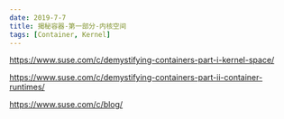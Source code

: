 ```yaml
---
date: 2019-7-7
title: 揭秘容器-第一部分-内核空间
tags: [Container, Kernel]
---
```


https://www.suse.com/c/demystifying-containers-part-i-kernel-space/

https://www.suse.com/c/demystifying-containers-part-ii-container-runtimes/

https://www.suse.com/c/blog/
